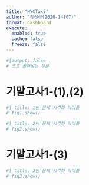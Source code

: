 ```yaml
---
title: "NYCTaxi"
author: "강신성(2020-14107)"
format: dashboard
execute: 
  enabled: true
  cache: false
  freeze: false
---
```




```python
#|output: false
# 코드 몰아넣는 부분
```

# 기말고사1-(1),(2)

```python
#| title: 1번 문제 시각화 타이틀
# fig1.show()
```

```python
#| title: 2번 문제 시각화 타이틀
# fig2.show()
```

# 기말고사1-(3)

```python
#| title: 3번 문제 시각화 타이틀
# fig3.show()
```